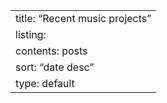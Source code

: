 ---
title: "Recent music projects"
listing:
  contents: posts
  sort: "date desc"
  type: default
---